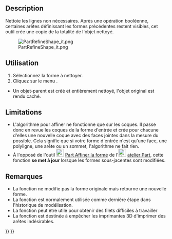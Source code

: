 <languages/>
{{Docnav/fr
|[[OpenSCAD_RemoveSubtree/fr|Supprimer objets/enfants]]
|[[OpenSCAD_MirrorMeshFeature/fr|Miroir du maillage]]
|[[OpenSCAD_Workbench/fr|Atelier OpenSCAD]]
|IconL=OpenSCAD_RemoveSubtree.svg
|IconR=OpenSCAD_MirrorMeshFeature.svg
|IconC=Workbench_OpenSCAD.svg
}}

{{GuiCommand/fr
|Name=OpenSCAD RefineShapeFeature
|Name/fr=OpenSCAD Affiner la forme
|MenuLocation=OpenSCAD → Affiner la forme
|Workbenches=[[OpenSCAD_Workbench/fr|OpenSCAD]]
|SeeAlso=[[Part_RefineShape|Part Affiner la forme]]
}}

==Description== 

Nettoie les lignes non nécessaires. Après une opération booléenne, certaines arêtes définissant les formes précédentes restent visibles, cet outil crée une copie de la totalité de l'objet nettoyé.

[[File:PartRefineShape_it.png]]

<span id="Usage"></span>
==Utilisation== 

# Sélectionnez la forme à nettoyer.
# Cliquez sur le menu {{KEY|OpenSCAD → Affiner la forme}}.
* Un objet-parent est créé et entièrement nettoyé, l'objet original est rendu caché.

==Limitations== 

* L'algorithme pour affiner ne fonctionne que sur les coques. Il passe donc en revue les coques de la forme d'entrée et crée pour chacune d'elles une nouvelle coque avec des faces jointes dans la mesure du possible. Cela signifie que si votre forme d'entrée n'est qu'une face, une polyligne, une arête ou un sommet, l'algorithme ne fait rien.
* À l'opposé de l'outil [[Image:Part_RefineShape.svg|24px]] [[Part_RefineShape/fr|Part Affiner la forme]] de l'[[Image:Workbench_Part.svg|24px|link=Part Workbench/fr]] [[Part_Workbench/fr|atelier Part]], cette fonction '''se met à jour''' lorsque les formes sous-jacentes sont modifiées.

<span id="Notes"></span>
==Remarques== 

* La fonction ne modifie pas la forme originale mais retourne une nouvelle forme.
* La fonction est normalement utilisée comme dernière étape dans l'historique de modélisation.
* La fonction peut être utile pour obtenir des filets difficiles à travailler
* La fonction est destinée à empêcher les imprimantes 3D d'imprimer des arêtes indésirables.


{{Docnav/fr
|[[OpenSCAD_RemoveSubtree/fr|Supprimer objets/enfants]]
|[[OpenSCAD_MirrorMeshFeature/fr|Miroir du maillage]]
|[[OpenSCAD_Workbench/fr|Atelier OpenSCAD]]
|IconL=OpenSCAD_RemoveSubtree.svg
|IconR=OpenSCAD_MirrorMeshFeature.svg
|IconC=Workbench_OpenSCAD.svg
}}

{{OpenSCAD_Tools_navi{{#translation:}}}}
{{Userdocnavi{{#translation:}}}}
